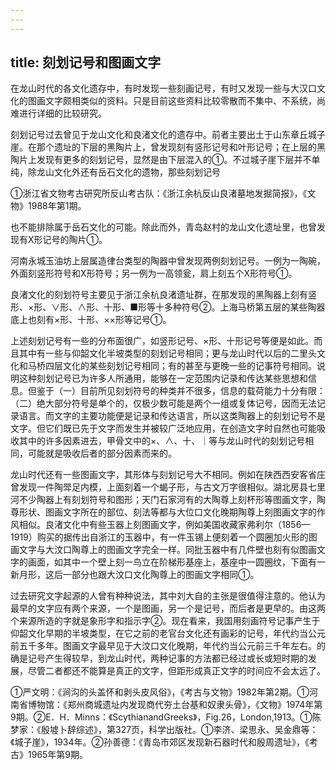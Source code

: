 ```yaml
---
---
---
```

title: 刻划记号和图画文字
---



在龙山时代的各文化遗存中，有时发现一些刻画记号，有时又发现一些与大汉口文化的图画文字颇相类似的资料。只是目前这些资料比较零散而不集中、不系统，尚难进行详细的比较研究。

刻划记号过去曾见于龙山文化和良渚文化的遗存中。前者主要出土于山东章丘城子崖。在那个遗址的下层的黑陶片上，曾发现刻有竖形记号和叶形记号；在上层的黑陶片上发现有更多的刻划记号，显然是由下层混入的①。不过城子崖下层并不单纯，除龙山文化外还有岳石文化的遗物，那些刻划记号

①浙江省文物考古研究所反山考古队：《浙江余杭反山良渚墓地发掘简报》，《文物》1988年第1期。

也不能排除属于岳石文化的可能。除此而外，青岛赵村的龙山文化遗址里，也曾发现有X形记号的陶片①。

河南永城玉油坊上层属造律台类型的陶器中曾发现两例刻划记号。一例为一陶碗，外面刻竖形符号和X形符号；另一例为一高领瓮，肩上刻五个X形符号①。

良渚文化的刻划符号主要见于浙江余杭良渚遗址群，在那发现的黑陶器上刻有竖形、×形、∨形、∧形、十形、■形等十多种符号②。上海马桥第五层的某些陶器底上也刻有×形、十形、××形等记号①。

上述刻划记号有一些的分布面很广，如竖形记号、×形、十形记号等便是如此。而且其中有一些与仰韶文化半坡类型的刻划记号相同；更与龙山时代以后的二里头文化和马桥四层文化的某些刻划记号相同；有的甚至与更晚一些的记事符号相同。说明这种刻划记号已为许多人所通用，能够在一定范围内记录和传达某些思想和信息。但鉴于（一）目前所见刻划符号的种类并不很多，信息的载荷能力十分有限：（二）绝大部分符号是单个的，仅极少数可能是两个一组或复体记号，因而无法记录语言。而文字的主要功能便是记录和传达语言，所以这类陶器上的刻划记号不是文字。但它们既已先于文字而发生并被较广泛地应用，在创造文字时自然也可能吸收其中的许多因素进去，甲骨文中的×、∧、十、｜等与龙山时代的刻划记号相同，可能就是吸收后者的部分因素而来的。

龙山时代还有一些图画文字，其形体与刻划记号大不相同。例如在陕西西安客省庄曾发现一件陶斝足内模，上面刻着一个蝎子形，与古文万字很相似。湖北房县七里河不少陶器上有刻划符号和图形；天门石家河有的大陶尊上刻杯形等图画文字，陶尊形状、图画文字所在的部位、刻法等都与大位口文化晚期陶尊上刻图画文字的作风相似。良渚文化中有些玉器上刻图画文字，例如美国收藏家弗利尔（1856—1919）购买的据传出自浙江的玉器中，有一件玉锡上便刻着一个圆圈加火形的图画文字与大汶口陶尊上的图画文字完全一样。同批玉器中有几件壁也刻有似图画文字的画面，如其中一个壁上刻一鸟立在阶梯形基座上，基座中一圆圈纹，下面有一新月形，这后一部分也跟大汶口文化陶尊上的图画文字相同①。

过去研究文字起源的人曾有种种说法，其中刘大自的主张是很值得注意的。他认为最早的文字应有两个来源，一个是图画，另一个是记号，而后者是更早的。由这两个来源所造的字就是象形字和指示字②。现在看来，我国用刻画符号记事产生于仰韶文化早期的半坡类型，在它之前的老官台文化还有画彩的记号，年代约当公元前五千多年。图画文字最早见于大汶口文化晚期，年代约当公元前三千年左右。的确是记号产生得较早，到龙山时代，两种记事的方法都已经过或长或短时期的发展，尽管二者都还不能算是真正的文字，但距形成真正文字的时间应不会太远了。

①严文明：《涧沟的头盖怀和剥头皮风俗》，《考古与文物》1982年第2期。①河南省博物馆：《郑州商城遗址内发现商代夯土台基和奴隶头骨》，《文物》1974年第9期。②E．H．Minns：《ScythianandGreeks》，Fig.26，London,1913。①陈梦家：《殷墟卜辞综述》，第327页，科学出版社。①李济、梁思永、吴金鼎等：《城子崖》，1934年。②孙善德：《青岛市郊区发现新石器时代和殷周遗址》，《考古》1965年第9期。